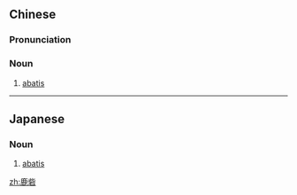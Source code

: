 ==Chinese==
{{zh-forms}}

===Pronunciation===
{{zh-pron
|m=lùzhài
|c=luk6 zaai6
|cat=n
}}

===Noun===
{{zh-noun}}

# {{lb|zh|military}} [[abatis]]

----

==Japanese==
{{ja-kanjitab|ろく|さい|yomi=o}}

===Noun===
{{ja-noun|ろくさい}}

# [[abatis]]

[[zh:鹿砦]]